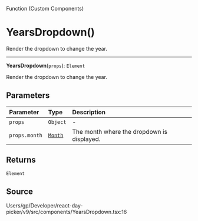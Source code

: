 <SectionTitle>Function (Custom Components)</SectionTitle>

# YearsDropdown()

<Description>
Render the dropdown to change the year.
</Description>

---

<a id="undefined" name="undefined"></a>

<SignatureMemberIdentifier>**YearsDropdown**(`props`): `Element`</SignatureMemberIdentifier>

Render the dropdown to change the year.

## Parameters

| Parameter | Type | Description |
| :------ | :------ | :------ |
| `props` | `Object` | - |
| `props.month` | [`Month`](/api/classes/Month.md) | The month where the dropdown is displayed. |

## Returns

`Element`

## Source

Users/gp/Developer/react-day-picker/v9/src/components/YearsDropdown.tsx:16

